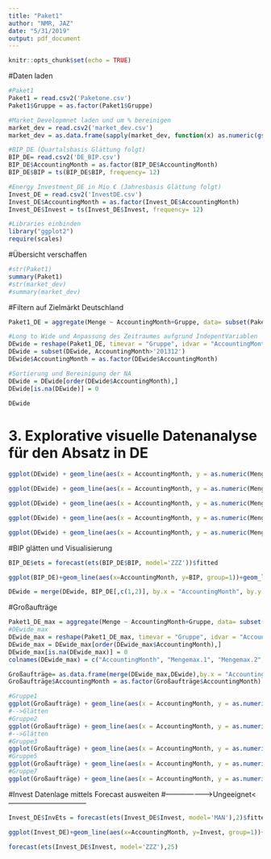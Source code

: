 ```yaml
---
title: "Paket1"
author: "NMR, JAZ"
date: "5/31/2019"
output: pdf_document
---
```


```r
knitr::opts_chunk$set(echo = TRUE)
```

#Daten laden
```r
#Paket1
Paket1 = read.csv2('Paketone.csv')
Paket1$Gruppe = as.factor(Paket1$Gruppe)

#Market_Developmnet laden und um % bereinigen
market_dev = read.csv2('market_dev.csv')
market_dev = as.data.frame(sapply(market_dev, function(x) as.numeric(gsub("%", "", x))))

#BIP_DE (Quartalsbasis Glättung folgt)
BIP_DE= read.csv2('DE_BIP.csv')
BIP_DE$AccountingMonth = as.factor(BIP_DE$AccountingMonth)
BIP_DE$BIP = ts(BIP_DE$BIP, frequency= 12)

#Energy Investment_DE in Mio € (Jahresbasis Glättung folgt)
Invest_DE = read.csv2('InvestDE.csv')
Invest_DE$AccountingMonth = as.factor(Invest_DE$AccountingMonth)
Invest_DE$Invest = ts(Invest_DE$Invest, frequency= 12)

#Libraries einbinden
library("ggplot2")
require(scales)
```

#Übersicht verschaffen
```r
#str(Paket1)
summary(Paket1)
#str(market_dev)
#summary(market_dev)
```

#Filtern auf Zielmärkt Deutschland
```r
Paket1_DE = aggregate(Menge ~ AccountingMonth+Gruppe, data= subset(Paket1, Landeskürzel =='DE'), sum)

#Long to Wide und Anpassung des Zeitraumes aufgrund IndepentVariablen
DEwide = reshape(Paket1_DE, timevar = "Gruppe", idvar = "AccountingMonth", direction = "wide")
DEwide = subset(DEwide, AccountingMonth>'201312')
DEwide$AccountingMonth = as.factor(DEwide$AccountingMonth)

#Sortierung und Bereinigung der NA
DEwide = DEwide[order(DEwide$AccountingMonth),]
DEwide[is.na(DEwide)] = 0

DEwide
```

# 3. Explorative visuelle Datenanalyse für den Absatz in DE
```r

ggplot(DEwide) + geom_line(aes(x = AccountingMonth, y = as.numeric(Menge.1), ymin = 0, ymax = 20), group = 1) + theme(axis.text.x = element_text(angle = 90))

ggplot(DEwide) + geom_line(aes(x = AccountingMonth, y = as.numeric(Menge.2), ymin = 0, ymax = 20), group = 1) + theme(axis.text.x = element_text(angle = 90))

ggplot(DEwide) + geom_line(aes(x = AccountingMonth, y = as.numeric(Menge.3), ymin = 0, ymax = 20), group = 1) + theme(axis.text.x = element_text(angle = 90))

ggplot(DEwide) + geom_line(aes(x = AccountingMonth, y = as.numeric(Menge.5), ymin = 0, ymax = 20), group = 1) + theme(axis.text.x = element_text(angle = 90))

ggplot(DEwide) + geom_line(aes(x = AccountingMonth, y = as.numeric(Menge.7), ymin = 0, ymax = 20), group = 1) + theme(axis.text.x = element_text(angle = 90))
```

#BIP glätten und Visualisierung
```r

BIP_DE$ets = forecast(ets(BIP_DE$BIP, model='ZZZ'))$fitted

ggplot(BIP_DE)+geom_line(aes(x=AccountingMonth, y=BIP, group=1))+geom_line(aes(x=AccountingMonth, y=ets, group=1),colour='pink')+theme(axis.text.x = element_text(angle = 90, hjust = 1))

DEwide = merge(DEwide, BIP_DE[,c(1,2)], by.x = "AccountingMonth", by.y = "AccountingMonth")
```
#Großaufträge
```r

Paket1_DE_max = aggregate(Menge ~ AccountingMonth+Gruppe, data= subset(Paket1, Landeskuerzel =='DE'), max)
#DEwide_max
DEwide_max = reshape(Paket1_DE_max, timevar = "Gruppe", idvar = "AccountingMonth", direction = "wide")
DEwide_max = DEwide_max[order(DEwide_max$AccountingMonth),]
DEwide_max[is.na(DEwide_max)] = 0
colnames(DEwide_max) = c("AccountingMonth", "Mengemax.1", "Mengemax.2", "Mengemax.3", "Mengemax.5", "Mengemax.7")

Großaufträge= as.data.frame(merge(DEwide_max,DEwide),by.x = "AccountingMonth", by.y = "AccountingMonth")
Großaufträge$AccountingMonth = as.factor(Großaufträge$AccountingMonth)

#Gruppe1
ggplot(Großaufträge) + geom_line(aes(x = AccountingMonth, y = as.numeric(Menge.1)), group = 1)+geom_point(aes(x = AccountingMonth, y = as.numeric(Mengemax.1)), group = 1) + theme(axis.text.x = element_text(angle = 90))+geom_hline(yintercept=mean(DEwide$Menge.1), color = "red")
#-->Glätten
#Gruppe2
ggplot(Großaufträge) + geom_line(aes(x = AccountingMonth, y = as.numeric(Menge.2)), group = 1)+geom_point(aes(x = AccountingMonth, y = as.numeric(Mengemax.2)), group = 1) + theme(axis.text.x = element_text(angle = 90))+geom_hline(yintercept=mean(DEwide$Menge.2), color = "red")
#-->Glätten
#Gruppe3
ggplot(Großaufträge) + geom_line(aes(x = AccountingMonth, y = as.numeric(Menge.3)), group = 1)+geom_point(aes(x = AccountingMonth, y = as.numeric(Mengemax.3)), group = 1) + theme(axis.text.x = element_text(angle = 90))+geom_hline(yintercept=mean(DEwide$Menge.3), color = "red")
#Gruppe5
ggplot(Großaufträge) + geom_line(aes(x = AccountingMonth, y = as.numeric(Menge.5)), group = 1)+geom_point(aes(x = AccountingMonth, y = as.numeric(Mengemax.5)), group = 1) + theme(axis.text.x = element_text(angle = 90))+geom_hline(yintercept=mean(DEwide$Menge.5), color = "red")
#Gruppe7
ggplot(Großaufträge) + geom_line(aes(x = AccountingMonth, y = as.numeric(Menge.7)), group = 1)+geom_point(aes(x = AccountingMonth, y = as.numeric(Mengemax.7)), group = 1) + theme(axis.text.x = element_text(angle = 90))+geom_hline(yintercept=mean(DEwide$Menge.7), color = "red")
```



#Invest Datenlage mittels Forecast ausweiten
#-------------------->Ungeeignet<---------------------------------
```r
Invest_DE$InvEts = forecast(ets(Invest_DE$Invest, model='MAN'),2)$fitted

ggplot(Invest_DE)+geom_line(aes(x=AccountingMonth, y=Invest, group=1))+geom_line(aes(x=AccountingMonth, y=InvEts, group=1),colour='pink')+theme(axis.text.x = element_text(angle = 90, hjust = 1))

forecast(ets(Invest_DE$Invest, model='ZZZ'),25)
```




